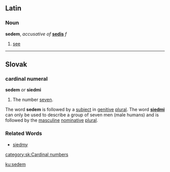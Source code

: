== Latin ==
=== Noun ===
'''sedem''', ''accusative of'' '''[[sedis]]''' ''f''
# [[see]]
----
== Slovak ==
=== cardinal numeral ===
'''sedem''' ''or'' '''siedmi'''
# The number [[seven]].
The word '''sedem''' is followed by a [[subject]] in [[genitive]] [[plural]]. The word '''[[siedmi]]''' can only be used to describe a group of seven men (male humans) and is followed by the [[masculine]] [[nominative]] [[plural]].
=== Related Words ===
* [[siedmy#Slovak|siedmy]]

[[category:sk:Cardinal numbers]]

[[ku:sedem]]